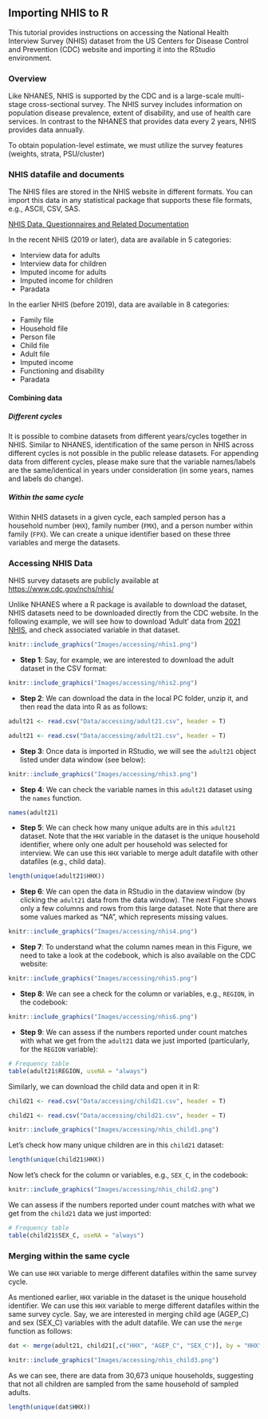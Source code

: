 ## Importing NHIS to R {.unnumbered}

This tutorial provides instructions on accessing the National Health Interview Survey (NHIS) dataset from the US Centers for Disease Control and Prevention (CDC) website and importing it into the RStudio environment.

### Overview

Like NHANES, NHIS is supported by the CDC and is a large-scale multi-stage cross-sectional survey. The NHIS survey includes information on population disease prevalence, extent of disability, and use of health care services. In contrast to the NHANES that provides data every 2 years, NHIS provides data annually.

::: column-margin
To obtain population-level estimate, we must utilize the survey features (weights, strata, PSU/cluster)
:::

### NHIS datafile and documents

The NHIS files are stored in the NHIS website in different formats. You can import this data in any statistical package that supports these file formats, e.g., ASCII, CSV, SAS.

::: column-margin
[NHIS Data, Questionnaires and Related Documentation](https://www.cdc.gov/nchs/nhis/data-questionnaires-documentation.htm)
:::

::: column-margin
In the recent NHIS (2019 or later), data are available in 5 categories:

-   Interview data for adults
-   Interview data for children
-   Imputed income for adults
-   Imputed income for children
-   Paradata
:::

::: column-margin
In the earlier NHIS (before 2019), data are available in 8 categories:

-   Family file
-   Household file
-   Person file
-   Child file
-   Adult file
-   Imputed income
-   Functioning and disability
-   Paradata
:::

#### Combining data

##### Different cycles

It is possible to combine datasets from different years/cycles together in NHIS. Similar to NHANES, identification of the same person in NHIS across different cycles is not possible in the public release datasets. For appending data from different cycles, please make sure that the variable names/labels are the same/identical in years under consideration (in some years, names and labels do change).

##### Within the same cycle

Within NHIS datasets in a given cycle, each sampled person has a household number (`HHX`), family number (`FMX`), and a person number within family (`FPX`). We can create a unique identifier based on these three variables and merge the datasets.

### Accessing NHIS Data

::: column-margin
NHIS survey datasets are publicly available at <https://www.cdc.gov/nchs/nhis/>
:::

Unlike NHANES where a R package is available to download the dataset, NHIS datasets need to be downloaded directly from the CDC website. In the following example, we will see how to download 'Adult' data from [2021 NHIS](https://www.cdc.gov/nchs/nhis/2021nhis.htm), and check associated variable in that dataset.

```r
knitr::include_graphics("Images/accessing/nhis1.png")
```

-   **Step 1**: Say, for example, we are interested to download the adult dataset in the CSV format:

```r
knitr::include_graphics("Images/accessing/nhis2.png")
```

-   **Step 2**: We can download the data in the local PC folder, unzip it, and then read the data into R as as follows:

```r
adult21 <- read.csv("Data/accessing/adult21.csv", header = T)
```

```r
adult21 <- read.csv("Data/accessing/adult21.csv", header = T)
```

-   **Step 3**: Once data is imported in RStudio, we will see the `adult21` object listed under data window (see below):

```r
knitr::include_graphics("Images/accessing/nhis3.png")
```

-   **Step 4**: We can check the variable names in this `adult21` dataset using the `names` function.

```r
names(adult21)
```

-   **Step 5**: We can check how many unique adults are in this `adult21` dataset. Note that the `HHX` variable in the dataset is the unique household identifier, where only one adult per household was selected for interview. We can use this `HHX` variable to merge adult datafile with other datafiles (e.g., child data).

```r
length(unique(adult21$HHX))
```

-   **Step 6**: We can open the data in RStudio in the dataview window (by clicking the `adult21` data from the data window). The next Figure shows only a few columns and rows from this large dataset. Note that there are some values marked as "NA", which represents missing values.

```r
knitr::include_graphics("Images/accessing/nhis4.png")
```

-   **Step 7**: To understand what the column names mean in this Figure, we need to take a look at the codebook, which is also available on the CDC website:

```r
knitr::include_graphics("Images/accessing/nhis5.png")
```

-   **Step 8**: We can see a check for the column or variables, e.g., `REGION`, in the codebook:

```r
knitr::include_graphics("Images/accessing/nhis6.png")
```

-   **Step 9**: We can assess if the numbers reported under count matches with what we get from the `adult21` data we just imported (particularly, for the `REGION` variable):

```r
# Frequency table
table(adult21$REGION, useNA = "always") 
```

Similarly, we can download the child data and open it in R:

```r
child21 <- read.csv("Data/accessing/child21.csv", header = T)
```

```r
child21 <- read.csv("Data/accessing/child21.csv", header = T)
```

```r
knitr::include_graphics("Images/accessing/nhis_child1.png")
```

Let's check how many unique children are in this `child21` dataset:

```r
length(unique(child21$HHX))
```

Now let's check for the column or variables, e.g., `SEX_C`, in the codebook:

```r
knitr::include_graphics("Images/accessing/nhis_child2.png")
```

We can assess if the numbers reported under count matches with what we get from the `child21` data we just imported:

```r
# Frequency table
table(child21$SEX_C, useNA = "always") 
```

### Merging within the same cycle

::: callout-note
We can use `HHX` variable to merge different datafiles within the same survey cycle.
:::

As mentioned earlier, `HHX` variable in the dataset is the unique household identifier. We can use this `HHX` variable to merge different datafiles within the same survey cycle. Say, we are interested in merging child age (AGEP_C) and sex (SEX_C) variables with the adult datafile. We can use the `merge` function as follows:

```r
dat <- merge(adult21, child21[,c("HHX", "AGEP_C", "SEX_C")], by = "HHX", all = T)
```

```r
knitr::include_graphics("Images/accessing/nhis_child3.png")
```

As we can see, there are data from 30,673 unique households, suggesting that not all children are sampled from the same household of sampled adults.

```r
length(unique(dat$HHX))
```
